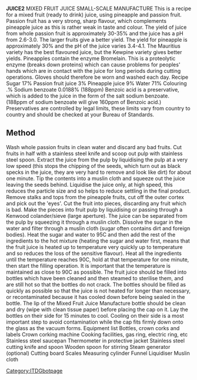 '''JUICE2'''
MIXED FRUIT JUICE  SMALL-SCALE MANUFACTURE This is a recipe for a mixed fruit (ready to drink) juice, using pineapple and passion fruit.  Passion fruit has a very strong, sharp flavour, which complements pineapple juice as this is rather weak in taste and colour. The yield of juice from whole passion fruit is approximately 30-35% and the juice has a pH from 2.6-3.0. The larger fruits give a better yield. The yield for pineapple is approximately 30% and the pH of the juice varies 3.4-4.1. The Mauritius variety has the best flavoured juice, but the Kewpine variety gives better yields. Pineapples contain the enzyme Bromelain. This is a proteolytic enzyme (breaks down proteins) which can cause problems for peoples' hands which are in contact with the juice for long periods during cutting operations. Gloves should therefore be worn and washed each day. Recipe Sugar  17% Passion fruit juice  3% Pineapple juice  9% Water  71% Colouring  .% Sodium benzoate  0.0188% (188ppm) Benzoic acid is a preservative, which is added to the juice in the form of the salt sodium benzoate. (188ppm of sodium benzoate will give 160ppm of Benzoic acid.) Preservatives are controlled by legal limits, these limits vary from country to country and should be checked at your Bureau of Standards. 
==Method==
Wash whole passion fruits in clean water and discard any bad fruits. Cut fruits in half with a stainless steel knife and scoop out pulp with stainless steel spoon. Extract the juice from the pulp by liquidising the pulp at a very low speed (this stops the chipping of the seeds, which turn out as black specks in the juice, they are very hard to remove and look like dirt) for about one minute. Tip the contents into a muslin cloth and squeeze out the juice leaving the seeds behind. Liquidise the juice only, at high speed, this reduces the particle size and so helps to reduce settling in the final product. Remove stalks and tops from the pineapple fruits, cut off the outer cortex and pick out the 'eyes'. Cut the fruit into pieces, discarding any fruit which is bad. Make the pieces into fruit pulp by liquidising or passing through a Kenwood colander/sieve (large aperture). The juice can be separated from the pulp by squeezing it through a muslin cloth. Dissolve the sugar in the water and filter through a muslin cloth (sugar often contains dirt and foreign bodies). Heat the sugar and water to 95C and then add the rest of the ingredients to the hot mixture (heating the sugar and water first, means that the fruit juice is heated up to temperature very quickly up to temperature and so reduces the loss of the sensitive flavour). Heat all the ingredients until the temperature reaches 90C, hold at that temperature for one minute, then start the filling operation. It is important that the temperature is maintained as close to 90C as possible. The fruit juice should be filled into bottles which have been cleaned and then steamed to sterilise them, and are still hot so that the bottles do not crack. The bottles should be filled as quickly as possible so that the juice is not heated for longer than necessary, or recontaminated because it has cooled down before being sealed in the bottle. The lip of the 
Mixed Fruit Juice Manufacture   bottle should be clean and dry (wipe with clean tissue paper) before placing the cap on it. Lay the bottles on their side for 15 minutes to cool. Cooling on their side is a most important step to avoid contamination while the cap fits firmly down onto the glass as the vacuum forms. Equipment list Bottles, crown corks and labels Crown corking machine Cooking facilities, gas ring, electric ring, etc Stainless steel saucepan Thermometer in protective jacket Stainless steel cutting knife and spoon Wooden spoon for stirring Steam generator (optional) Cutting board Scales Measuring cylinder Funnel Liquidiser Muslin cloth 
[[Category:ITDGbotpage]]
